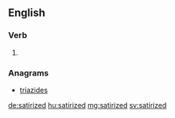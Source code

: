==English==

===Verb===
{{head|en}}

# {{en-past of|satirize}}

===Anagrams===
* [[triazides#English|triazides]]

[[de:satirized]]
[[hu:satirized]]
[[mg:satirized]]
[[sv:satirized]]